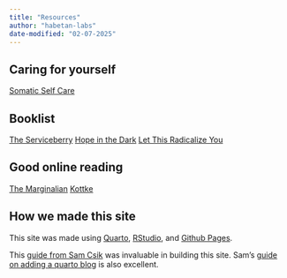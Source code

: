 ```yaml
---
title: "Resources"
author: "habetan-labs"
date-modified: "02-07-2025"
---
```


## Caring for yourself
[Somatic Self Care](https://hopkinsmedicine.org/office-of-well-being/connection-support/somatic-self-care)

## Booklist
[The Serviceberry](https://bookshop.org/p/books/the-serviceberry-robin-wall-kimmerer/21259025)
[Hope in the Dark](https://bookshop.org/p/books/hope-in-the-dark-untold-histories-wild-possibilities-updated-rebecca-solnit/8203155)
[Let This Radicalize You](https://haymarketbooks.org/books/1922-let-this-radicalize-you)

## Good online reading
[The Marginalian](https://themarginalian.org)
[Kottke](https://kottke.org)

## How we made this site

This site was made using [Quarto](https://quarto.org/docs/websites/), [RStudio](https://posit.co/download/rstudio-desktop/), and [Github Pages](https://pages.github.com).

This [guide from Sam Csik](https://ucsb-meds.github.io/creating-quarto-websites/) was invaluable in building this site. Sam's [guide on adding a quarto blog](https://samanthacsik.github.io/posts/2022-10-24-quarto-blogs/) is also excellent.
